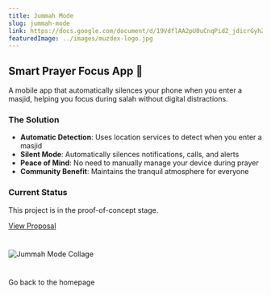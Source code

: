 ```yaml
---
title: Jummah Mode
slug: jummah-mode
link: https://docs.google.com/document/d/19VdflAA2pU0uCnqPid2_jdicrGyhZ5dVWGv12KIMUuQ/edit?usp=sharing
featuredImage: ../images/muzdex-logo.jpg
---
```



## Smart Prayer Focus App 🕌

A mobile app that automatically silences your phone when you enter a masjid, helping you focus during salah without digital distractions.

### The Solution
- **Automatic Detection**: Uses location services to detect when you enter a masjid
- **Silent Mode**: Automatically silences notifications, calls, and alerts
- **Peace of Mind**: No need to manually manage your device during prayer
- **Community Benefit**: Maintains the tranquil atmosphere for everyone

### Current Status
This project is in the proof-of-concept stage.

[View Proposal](https://docs.google.com/document/d/19VdflAA2pU0uCnqPid2_jdicrGyhZ5dVWGv12KIMUuQ/edit?usp=sharing) 
#
![Jummah Mode Collage](../images/jummah-mode-collage.png)
#
 
<Link to="/">Go back to the homepage</Link>
